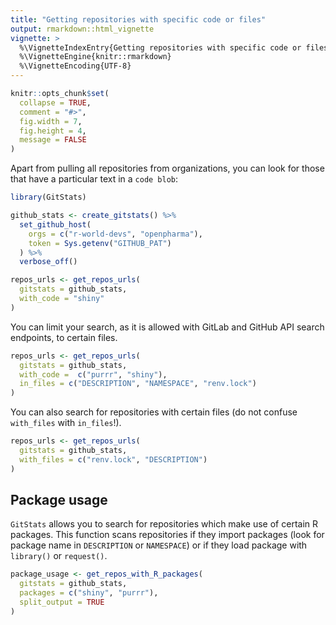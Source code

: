 ```yaml
---
title: "Getting repositories with specific code or files"
output: rmarkdown::html_vignette
vignette: >
  %\VignetteIndexEntry{Getting repositories with specific code or files}
  %\VignetteEngine{knitr::rmarkdown}
  %\VignetteEncoding{UTF-8}
---
```


```r
knitr::opts_chunk$set(
  collapse = TRUE,
  comment = "#>",
  fig.width = 7,
  fig.height = 4,
  message = FALSE
)
```

Apart from pulling all repositories from organizations, you can look for those that have a particular text in a `code blob`:

```r
library(GitStats)

github_stats <- create_gitstats() %>%
  set_github_host(
    orgs = c("r-world-devs", "openpharma"),
    token = Sys.getenv("GITHUB_PAT")
  ) %>%
  verbose_off()

repos_urls <- get_repos_urls(
  gitstats = github_stats,
  with_code = "shiny"
)
```

You can limit your search, as it is allowed with GitLab and GitHub API search endpoints, to certain files.

```r
repos_urls <- get_repos_urls(
  gitstats = github_stats,
  with_code =  c("purrr", "shiny"),
  in_files = c("DESCRIPTION", "NAMESPACE", "renv.lock")
)
```

You can also search for repositories with certain files (do not confuse `with_files` with `in_files`!).

```r
repos_urls <- get_repos_urls(
  gitstats = github_stats,
  with_files = c("renv.lock", "DESCRIPTION")
)
```

## Package usage

`GitStats` allows you to search for repositories which make use of certain R packages. This function scans repositories if they import packages (look for package name in `DESCRIPTION` or `NAMESPACE`) or if they load package with `library()` or `request()`.

```r
package_usage <- get_repos_with_R_packages(
  gitstats = github_stats,
  packages = c("shiny", "purrr"),
  split_output = TRUE
)
```
